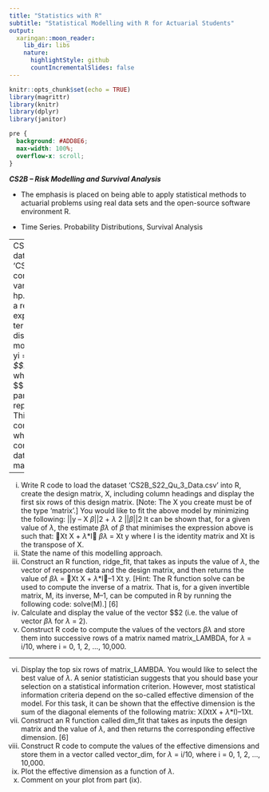 ```yaml
---
title: "Statistics with R"
subtitle: "Statistical Modelling with R for Actuarial Students"
output:
  xaringan::moon_reader:
    lib_dir: libs
    nature:
      highlightStyle: github
      countIncrementalSlides: false
---
```


```r
knitr::opts_chunk$set(echo = TRUE)
library(magrittr)
library(knitr)
library(dplyr)
library(janitor)


```

```css
pre {
  background: #ADD8E6;
  max-width: 100%;
  overflow-x: scroll;
}
```

***CS2B – Risk Modelling and Survival Analysis ***


* The emphasis is placed on being able to apply statistical methods to actuarial problems using real data sets and the open-source software environment R. 

* Time Series. Probability Distributions, Survival Analysis

---
CS2B S2022–5
3 The dataset ‘CS2B_S22_Qu_3_Data.csv’ contains the following four variables: mpg,
disp, qsec, hp.
You are tasked to build a regression model to explain the response, hp, in terms of the
features mpg, disp and qsec. Thus, the model must be in the form:
yi = $\beta$0 + $\beta$1*mpgi + $\beta$2*dispi + $\beta$3*qseci + εi
where $\beta$0, $\beta$1, $\beta$2 and $\beta$3 are the regression parameters and ε represents the error term.
This model can be written compactly as:
y = X $\beta$ + ε
where y is the vector containing the response data and X is the design matrix.

---

(i) Write R code to load the dataset ‘CS2B_S22_Qu_3_Data.csv’ into R, create
the design matrix, X, including column headings and display the first six rows
of this design matrix.
[Note: The X you create must be of the type ‘matrix’.] 
You would like to fit the above model by minimizing the following:
||y – X $\beta$||2 +
$\lambda$
2 ||$\beta$||2
It can be shown that, for a given value of $\lambda$, the estimate $\beta$$\lambda$ of $\beta$ that minimises the
expression above is such that:
􁈺Xt X + $\lambda$*I􁈻 $\beta$$\lambda$ = Xt y
where I is the identity matrix and Xt is the transpose of X.
(ii) State the name of this modelling approach. 
(iii) Construct an R function, ridge_fit, that takes as inputs the value of $\lambda$, the
vector of response data and the design matrix, and then returns the value of
$\beta$$\lambda$ = 􁈺Xt X + $\lambda$*I􁈻–1 Xt y.
[Hint: The R function solve can be used to compute the inverse of a matrix.
That is, for a given invertible matrix, M, its inverse, M–1, can be computed in
R by running the following code: solve(M).] [6]
(iv) Calculate and display the value of the vector $\beta$2 (i.e. the value of vector $\beta$$\lambda$ for
$\lambda$ = 2). 
(v) Construct R code to compute the values of the vectors $\beta$$\lambda$ and store them into
successive rows of a matrix named matrix_LAMBDA, for $\lambda$ = i/10, where
i = 0, 1, 2, ..., 10,000. 

--- 

(vi) Display the top six rows of matrix_LAMBDA. 
You would like to select the best value of $\lambda$. A senior statistician suggests that you
should base your selection on a statistical information criterion. However, most
statistical information criteria depend on the so-called effective dimension of the
model. For this task, it can be shown that the effective dimension is the sum of the
diagonal elements of the following matrix: X(XtX + $\lambda$*I)–1Xt.
(vii) Construct an R function called dim_fit that takes as inputs the design
matrix and the value of $\lambda$, and then returns the corresponding effective
dimension. [6]
(viii) Construct R code to compute the values of the effective dimensions and store
them in a vector called vector_dim, for $\lambda$ = i/10, where
i = 0, 1, 2, ..., 10,000. 
(ix) Plot the effective dimension as a function of $\lambda$. 
(x) Comment on your plot from part (ix). 

